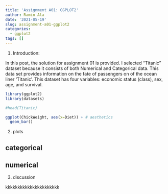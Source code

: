 ```yaml
---
title: 'Assignment A01: GGPLOT2'
author: Ramin Ala
date: '2021-05-19'
slug: assignment-a01-ggplot2
categories:
  - ggplot2
tags: []
---
```


1. Introduction:

  In this post, the solution for assignment 01 is provided. I selected "Titanic" dataset because it consists of both Numerical and Categorical data.
  This data set provides information on the fate of passengers on of the ocean liner ‘Titanic’. This dataset has four variables: economic status (class), sex, age, and survival.

```r
library(ggplot2)
library(datasets)

#head(Titanic)

ggplot(ChickWeight, aes(x=Diet)) + # aesthetics
  geom_bar()
```

2. plots

## categorical

## numerical



3. discussion


kkkkkkkkkkkkkkkkkkkkkk